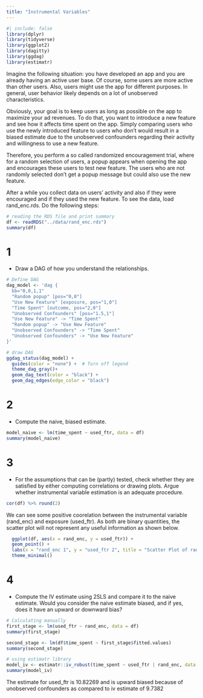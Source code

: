 ```yaml
---
title: "Instrumental Variables"
---
```


```r
#| include: false
library(dplyr)
library(tidyverse)
library(ggplot2)
library(dagitty)
library(ggdag)
library(estimatr)
```

Imagine the following situation: you have developed an app and you are already having an active user base. Of course, some users are more active than other users. Also, users might use the app for different purposes. In general, user behavior likely depends on a lot of unobserved characteristics.

Obviously, your goal is to keep users as long as possible on the app to maximize your ad revenues. To do that, you want to introduce a new feature and see how it affects time spent on the app. Simply comparing users who use the newly introduced feature to users who don’t would result in a biased estimate due to the unobserved confounders regarding their activity and willingness to use a new feature.

Therefore, you perform a so called randomized encouragement trial, where for a random selection of users, a popup appears when opening the app and encourages these users to test new feature. The users who are not randomly selected don’t get a popup message but could also use the new feature.

After a while you collect data on users’ activity and also if they were encouraged and if they used the new feature. To see the data, load rand_enc.rds. Do the following steps:

```r
# reading the RDS file and print summary
df <- readRDS("../data/rand_enc.rds")
summary(df)
```

# 1
* Draw a DAG of how you understand the relationships.
```r
# Define DAG
dag_model <- 'dag {
  bb="0,0,1,1"
  "Random popup" [pos="0,0"]
  "Use New Feature" [exposure, pos="1,0"]
  "Time Spent" [outcome, pos="2,0"]
  "Unobserved Confounders" [pos="1.5,1"]
  "Use New Feature" -> "Time Spent"
  "Random popup" -> "Use New Feature"
  "Unobserved Confounders" -> "Time Spent"
  "Unobserved Confounders" -> "Use New Feature"
}'

# draw DAG
ggdag_status(dag_model) +
  guides(color = "none") +  # Turn off legend
  theme_dag_gray()+
  geom_dag_text(color = "black") +
  geom_dag_edges(edge_color = "black")
```

# 2
* Compute the naive, biased estimate.
```r
model_naive <- lm(time_spent ~ used_ftr, data = df)
summary(model_naive)
```

# 3
* For the assumptions that can be (partly) tested, check whether they are satisfied by either computing correlations or drawing plots. Argue whether instrumental variable estimation is an adequate procedure.
``` r
cor(df) %>% round(2)
```
We can see some positive coorelation between the instrumental variable (rand_enc) and exposure (used_ftr). As both are binary quantities, the scatter plot will not represent any useful information as shown below.
```r
  ggplot(df, aes(x = rand_enc, y = used_ftr)) +
  geom_point() +
  labs(x = "rand_enc 1", y = "used_ftr 2", title = "Scatter Plot of rand_enc and used_ftr") +
  theme_minimal()
```
# 4
* Compute the IV estimate using 2SLS and compare it to the naive estimate. Would you consider the naive estimate biased, and if yes, does it have an upward or downward bias?

```r
# Calculating manually
first_stage <- lm(used_ftr ~ rand_enc, data = df)
summary(first_stage)

second_stage <- lm(df$time_spent ~ first_stage$fitted.values)
summary(second_stage)
```

```r
# using estimatr library
model_iv <- estimatr::iv_robust(time_spent ~ used_ftr | rand_enc, data = df)
summary(model_iv)
```

The estimate for used_ftr is 10.82269 and is upward biased because of unobserved confounders as compared to iv estimate of 9.7382